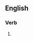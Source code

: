 {{also|éliminâtes}}

==English==

===Verb===
{{head|en|verb form}}

# {{en-third-person singular of|eliminate}}
